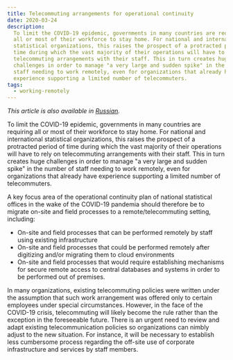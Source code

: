 ```yaml
---
title: Telecommuting arrangements for operational continuity
date: 2020-03-24
description:
  To limit the COVID-19 epidemic, governments in many countries are requiring
  all or most of their workforce to stay home. For national and international
  statistical organizations, this raises the prospect of a protracted period of
  time during which the vast majority of their operations will have to rely on
  telecommuting arrangements with their staff. This in turn creates huge
  challenges in order to manage "a very large and sudden spike" in the number of
  staff needing to work remotely, even for organizations that already have
  experience supporting a limited number of telecommuters.
tags:
  - working-remotely
---
```


_This article is also available in [Russian](./ru.pdf)._

To limit the COVID-19 epidemic, governments in many countries are requiring all
or most of their workforce to stay home. For national and international
statistical organizations, this raises the prospect of a protracted period of
time during which the vast majority of their operations will have to rely on
telecommuting arrangements with their staff. This in turn creates huge
challenges in order to manage "a very large and sudden spike" in the number of
staff needing to work remotely, even for organizations that already have
experience supporting a limited number of telecommuters.

A key focus area of the operational continuity plan of national statistical
offices in the wake of the COVID-19 pandemia should therefore be to migrate
on-site and field processes to a remote/telecommuting setting, including:

- On-site and field processes that can be performed remotely by staff using
  existing infrastructure
- On-site and field processes that could be performed remotely after digitizing
  and/or migrating them to cloud environments
- On-site and field processes that would require establishing mechanisms for
  secure remote access to central databases and systems in order to be performed
  out of premises.

In many organizations, existing telecommuting policies were written under the
assumption that such work arrangement was offered only to certain employees
under special circumstances. However, in the face of the COVID-19 crisis,
telecommuting will likely become the rule rather than the exception in the
foreseeable future. There is an urgent need to review and adapt existing
telecommunication policies so organizations can nimbly adjust to the new
situation. For instance, it will be necessary to establish less cumbersome
process regarding the off-site use of corporate infrastructure and services by
staff members.
